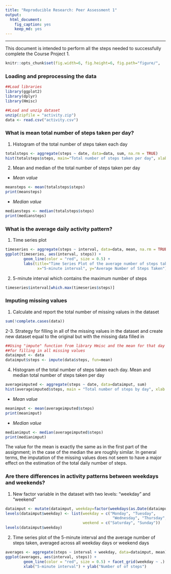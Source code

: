 ```yaml
---
title: "Reproducible Research: Peer Assessment 1"
output: 
  html_document:
    fig_caption: yes
    keep_md: yes
---
```

****
This document is intended to perform all the steps needed to successfully complete the Course Project 1. 

```r
knitr::opts_chunk$set(fig.width=6, fig.height=6, fig.path="figure/",                              fig.show=TRUE, warning=FALSE, message=FALSE)
```

### Loading and preprocessing the data

```r
##Load libraries
library(ggplot2)
library(dplyr)
library(Hmisc)

##Load and unzip dataset 
unzip(zipfile = "activity.zip")
data <- read.csv("activity.csv")

```

### What is mean total number of steps taken per day?

1. Histogram of the total number of steps taken each day

```r
totalsteps <- aggregate(steps ~ date, data=data, sum, na.rm = TRUE)
hist(totalsteps$steps, main="Total number of steps taken per day", xlab="Steps per day", col="grey")
```

2. Mean and median of the total number of steps taken per day

* *Mean value*
```r
meansteps <- mean(totalsteps$steps)
print(meansteps)
```

* *Median value*
```r
mediansteps <- median(totalsteps$steps)
print(mediansteps)
```

### What is the average daily activity pattern?

1. Time series plot
```r
timeseries <- aggregate(steps ~ interval, data=data, mean, na.rm = TRUE)
ggplot(timeseries, aes(interval, steps)) + 
        geom_line(color = "red", size = 0.5) + 
        labs(title="Time Series Plot of the average number of steps taken",
              x="5-minute interval", y="Average Number of Steps Taken")
```

2. 5-minute interval which contains the maximum number of steps
```r
timeseries$interval[which.max(timeseries$steps)]
```

### Imputing missing values
1. Calculate and report the total number of missing values in the dataset

```r
sum(!complete.cases(data))
```

2-3. Strategy for filling in all of the missing values in the dataset and create new dataset equal to the original but with the missing data filled in

```r
##Using "impute" function from library Hmisc and the mean for that day
##for filling in all missing values
dataimput <- data
dataimput$steps <- impute(data$steps, fun=mean)
```

4. Histogram of the total number of steps taken each day. Mean and median total number of steps taken per day

```r
averageimputed <- aggregate(steps ~ date, data=dataimput, sum)
hist(averageimputed$steps, main = "Total number of steps by day", xlab = "Steps per day", col = "grey")
```

* *Mean value*
```r
meanimput <- mean(averageimputed$steps)
print(meanimput)
```

* *Median value*
```r
medianimput <- median(averageimputed$steps)
print(medianimput)
```

The value for the mean is exactly the same as in the first part of the assignment; in the case of the median the are roughly similar. In general terms, the imputation of the missing values does not seem to have a major effect on the estimation of the total daily number of steps.

### Are there differences in activity patterns between weekdays and weekends?

1. New factor variable in the dataset with two levels: “weekday” and “weekend”

```r
dataimput <- mutate(dataimput, weekday=factor(weekdays(as.Date(dataimput$date))))
levels(dataimput$weekday) <- list(weekday = c("Monday", "Tuesday",
                                               "Wednesday", "Thursday","Friday"),
                                  weekend = c("Saturday", "Sunday"))
levels(dataimput$weekday)
```

2. Time series plot of the 5-minute interval and the average number of steps taken, averaged across all weekday days or weekend days

```r
averages <- aggregate(steps ~ interval + weekday, data=dataimput, mean)
ggplot(averages, aes(interval, steps)) + 
        geom_line(color = "red", size = 0.5) + facet_grid(weekday ~ .) + 
        xlab("5-minute interval") + ylab("Number of of steps")
```

